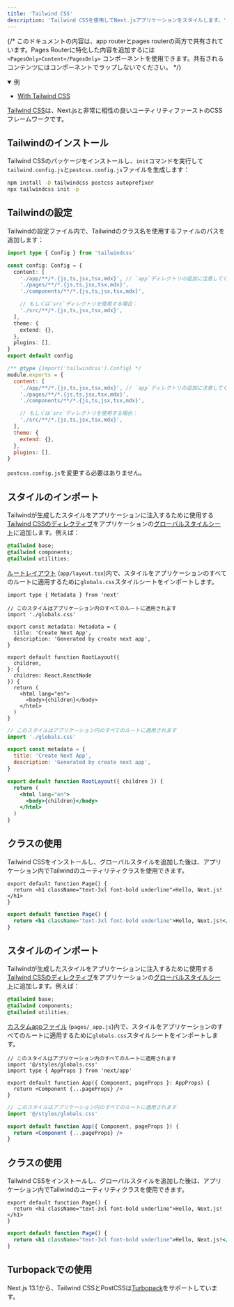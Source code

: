 ```yaml
---
title: 'Tailwind CSS'
description: 'Tailwind CSSを使用してNext.jsアプリケーションをスタイルします。'
---
```


{/* このドキュメントの内容は、app routerとpages routerの両方で共有されています。Pages Routerに特化した内容を追加するには `<PagesOnly>Content</PagesOnly>` コンポーネントを使用できます。共有されるコンテンツにはコンポーネントでラップしないでください。 */}

<PagesOnly>

<details open>
  <summary>例</summary>

- [With Tailwind CSS](https://github.com/vercel/next.js/tree/canary/examples/with-tailwindcss)

</details>

</PagesOnly>

[Tailwind CSS](https://tailwindcss.com/)は、Next.jsと非常に相性の良いユーティリティファーストのCSSフレームワークです。

## Tailwindのインストール

Tailwind CSSのパッケージをインストールし、`init`コマンドを実行して`tailwind.config.js`と`postcss.config.js`ファイルを生成します：

```bash filename="Terminal"
npm install -D tailwindcss postcss autoprefixer
npx tailwindcss init -p
```

## Tailwindの設定

Tailwindの設定ファイル内で、Tailwindのクラス名を使用するファイルのパスを追加します：

```ts filename="tailwind.config.ts" switcher
import type { Config } from 'tailwindcss'

const config: Config = {
  content: [
    './app/**/*.{js,ts,jsx,tsx,mdx}', // `app`ディレクトリの追加に注意してください。
    './pages/**/*.{js,ts,jsx,tsx,mdx}',
    './components/**/*.{js,ts,jsx,tsx,mdx}',

    // もしくは`src`ディレクトリを使用する場合：
    './src/**/*.{js,ts,jsx,tsx,mdx}',
  ],
  theme: {
    extend: {},
  },
  plugins: [],
}
export default config
```

```js filename="tailwind.config.js" switcher
/** @type {import('tailwindcss').Config} */
module.exports = {
  content: [
    './app/**/*.{js,ts,jsx,tsx,mdx}', // `app`ディレクトリの追加に注意してください。
    './pages/**/*.{js,ts,jsx,tsx,mdx}',
    './components/**/*.{js,ts,jsx,tsx,mdx}',

    // もしくは`src`ディレクトリを使用する場合：
    './src/**/*.{js,ts,jsx,tsx,mdx}',
  ],
  theme: {
    extend: {},
  },
  plugins: [],
}
```

`postcss.config.js`を変更する必要はありません。

<AppOnly>

## スタイルのインポート

Tailwindが生成したスタイルをアプリケーションに注入するために使用する[Tailwind CSSのディレクティブ](https://tailwindcss.com/docs/functions-and-directives#directives)をアプリケーションの[グローバルスタイルシート](/docs/app/building-your-application/styling/css#global-styles)に追加します。例えば：

```css filename="app/globals.css"
@tailwind base;
@tailwind components;
@tailwind utilities;
```

[ルートレイアウト](/docs/app/building-your-application/routing/layouts-and-templates#root-layout-required) (`app/layout.tsx`)内で、スタイルをアプリケーションのすべてのルートに適用するために`globals.css`スタイルシートをインポートします。

```tsx filename="app/layout.tsx" switcher
import type { Metadata } from 'next'

// このスタイルはアプリケーション内のすべてのルートに適用されます
import './globals.css'

export const metadata: Metadata = {
  title: 'Create Next App',
  description: 'Generated by create next app',
}

export default function RootLayout({
  children,
}: {
  children: React.ReactNode
}) {
  return (
    <html lang="en">
      <body>{children}</body>
    </html>
  )
}
```

```jsx filename="app/layout.js" switcher
// このスタイルはアプリケーション内のすべてのルートに適用されます
import './globals.css'

export const metadata = {
  title: 'Create Next App',
  description: 'Generated by create next app',
}

export default function RootLayout({ children }) {
  return (
    <html lang="en">
      <body>{children}</body>
    </html>
  )
}
```

## クラスの使用

Tailwind CSSをインストールし、グローバルスタイルを追加した後は、アプリケーション内でTailwindのユーティリティクラスを使用できます。

```tsx filename="app/page.tsx" switcher
export default function Page() {
  return <h1 className="text-3xl font-bold underline">Hello, Next.js!</h1>
}
```

```jsx filename="app/page.js" switcher
export default function Page() {
  return <h1 className="text-3xl font-bold underline">Hello, Next.js!</h1>
}
```

</AppOnly>

<PagesOnly>

## スタイルのインポート

Tailwindが生成したスタイルをアプリケーションに注入するために使用する[Tailwind CSSのディレクティブ](https://tailwindcss.com/docs/functions-and-directives#directives)をアプリケーションの[グローバルスタイルシート](/docs/pages/building-your-application/styling/css-modules#global-styles)に追加します。例えば：

```css filename="styles/globals.css"
@tailwind base;
@tailwind components;
@tailwind utilities;
```

[カスタムappファイル](/docs/pages/building-your-application/routing/custom-app) (`pages/_app.js`)内で、スタイルをアプリケーションのすべてのルートに適用するために`globals.css`スタイルシートをインポートします。

```tsx filename="pages/_app.tsx" switcher
// このスタイルはアプリケーション内のすべてのルートに適用されます
import '@/styles/globals.css'
import type { AppProps } from 'next/app'

export default function App({ Component, pageProps }: AppProps) {
  return <Component {...pageProps} />
}
```

```jsx filename="pages/_app.js" switcher
// このスタイルはアプリケーション内のすべてのルートに適用されます
import '@/styles/globals.css'

export default function App({ Component, pageProps }) {
  return <Component {...pageProps} />
}
```

## クラスの使用

Tailwind CSSをインストールし、グローバルスタイルを追加した後は、アプリケーション内でTailwindのユーティリティクラスを使用できます。

```tsx filename="pages/index.tsx" switcher
export default function Page() {
  return <h1 className="text-3xl font-bold underline">Hello, Next.js!</h1>
}
```

```jsx filename="pages/index.js" switcher
export default function Page() {
  return <h1 className="text-3xl font-bold underline">Hello, Next.js!</h1>
}
```

</PagesOnly>

## Turbopackでの使用

Next.js 13.1から、Tailwind CSSとPostCSSは[Turbopack](https://turbo.build/pack/docs/features/css#tailwind-css)をサポートしています。